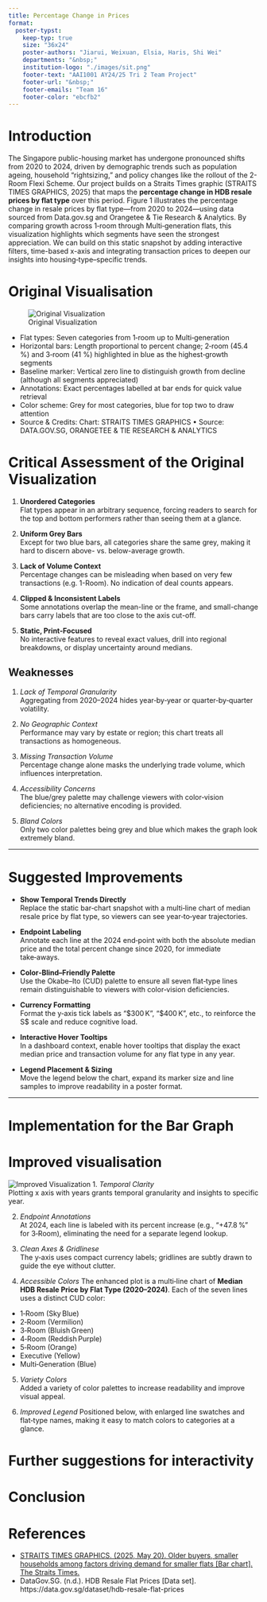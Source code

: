 ```yaml
---
title: Percentage Change in Prices
format:
  poster-typst: 
    keep-typ: true
    size: "36x24"
    poster-authors: "Jiarui, Weixuan, Elsia, Haris, Shi Wei"
    departments: "&nbsp;"
    institution-logo: "./images/sit.png"
    footer-text: "AAI1001 AY24/25 Tri 2 Team Project"
    footer-url: "&nbsp;"
    footer-emails: "Team 16"
    footer-color: "ebcfb2"
---
```


# Introduction

The Singapore public-housing market has undergone pronounced shifts from 2020 to 2024, driven by demographic trends such as population ageing, household “rightsizing,” and policy changes like the rollout of the 2-Room Flexi Scheme. Our project builds on a Straits Times graphic (STRAITS TIMES GRAPHICS, 2025) that maps the **percentage change in HDB resale prices by flat type** over this period. Figure 1 illustrates the percentage change in resale prices by flat type—from 2020 to 2024—using data sourced from Data.gov.sg and Orangetee & Tie Research & Analytics. By comparing growth across 1‑room through Multi‑generation flats, this visualization highlights which segments have seen the strongest appreciation. We can build on this static snapshot by adding interactive filters, time-based x-axis and integrating transaction prices to deepen our insights into housing‑type–specific trends.


# Original Visualisation
![Original Visualization](images/original.png)

- Flat types: Seven categories from 1‑room up to Multi‑generation  
- Horizontal bars: Length proportional to percent change; 2‑room (45.4 %) and 3‑room (41 %) highlighted in blue as the highest‑growth segments  
- Baseline marker: Vertical zero line to distinguish growth from decline (although all segments appreciated)  
- Annotations: Exact percentages labelled at bar ends for quick value retrieval  
- Color scheme: Grey for most categories, blue for top two to draw attention  
- Source & Credits: Chart: STRAITS TIMES GRAPHICS • Source: DATA.GOV.SG, ORANGETEE & TIE RESEARCH & ANALYTICS  

# Critical Assessment of the Original Visualization

1. **Unordered Categories**  
   Flat types appear in an arbitrary sequence, forcing readers to search for the top and bottom performers rather than seeing them at a glance.

2. **Uniform Grey Bars**  
   Except for two blue bars, all categories share the same grey, making it hard to discern above- vs. below-average growth.

3. **Lack of Volume Context**  
   Percentage changes can be misleading when based on very few transactions (e.g. 1-Room). No indication of deal counts appears.

4. **Clipped & Inconsistent Labels**  
   Some annotations overlap the mean-line or the frame, and small-change bars carry labels that are too close to the axis cut-off.

5. **Static, Print-Focused**  
   No interactive features to reveal exact values, drill into regional breakdowns, or display uncertainty around medians.
   
## Weaknesses

1. *Lack of Temporal Granularity*  
   Aggregating from 2020–2024 hides year‑by‑year or quarter‑by‑quarter volatility.

2. *No Geographic Context*  
   Performance may vary by estate or region; this chart treats all transactions as homogeneous.

3. *Missing Transaction Volume*  
   Percentage change alone masks the underlying trade volume, which influences interpretation.

4. *Accessibility Concerns*  
   The blue/grey palette may challenge viewers with color‑vision deficiencies; no alternative encoding is provided.

5. *Bland Colors*  
   Only two color palettes being grey and blue which makes the graph look extremely bland.

---

# Suggested Improvements

- **Show Temporal Trends Directly**  
  Replace the static bar‐chart snapshot with a multi‑line chart of median resale price by flat type, so viewers can see year‑to‑year trajectories.

- **Endpoint Labeling**  
  Annotate each line at the 2024 end‑point with both the absolute median price and the total percent change since 2020, for immediate take‑aways.

- **Color‑Blind–Friendly Palette**  
  Use the Okabe–Ito (CUD) palette to ensure all seven flat‑type lines remain distinguishable to viewers with color‑vision deficiencies.

- **Currency Formatting**  
  Format the y‑axis tick labels as “\$300 K”, “\$400 K”, etc., to reinforce the S\$ scale and reduce cognitive load.

- **Interactive Hover Tooltips**  
  In a dashboard context, enable hover tooltips that display the exact median price and transaction volume for any flat type in any year.

- **Legend Placement & Sizing**  
  Move the legend below the chart, expand its marker size and line samples to improve readability in a poster format.

---

# Implementation for the Bar Graph

# Improved visualisation
![Improved Visualization](images/Improved Visualisation.png)
1. *Temporal Clarity*  
   Plotting x axis with years grants temporal granularity and insights to specific year.

2. *Endpoint Annotations*  
   At 2024, each line is labeled with its percent increase (e.g., “+47.8 %” for 3‑Room), eliminating the need for a separate legend lookup.

3. *Clean Axes & Gridlinese*  
   The y‑axis uses compact currency labels; gridlines are subtly drawn to guide the eye without clutter.


4. *Accessible Colors* 
    The enhanced plot is a multi‑line chart of **Median HDB Resale Price by Flat Type (2020–2024)**. Each of the seven lines uses a distinct CUD color:

- 1‑Room (Sky Blue)  
- 2‑Room (Vermilion)  
- 3‑Room (Bluish Green)  
- 4‑Room (Reddish Purple)  
- 5‑Room (Orange)  
- Executive (Yellow)  
- Multi‑Generation (Blue)

5. *Variety Colors*  
   Added a variety of color palettes to increase readability and improve visual appeal.

6. *Improved Legend*
   Positioned below, with enlarged line swatches and flat‑type names, making it easy to match colors to categories at a glance.


# Further suggestions for interactivity


# Conclusion


# References

- [STRAITS TIMES GRAPHICS. (2025, May 20). Older buyers, smaller households among factors driving demand for smaller flats [Bar chart]. The Straits Times.](https://www.straitstimes.com/singapore/older-buyers-smaller-households-among-factors-driving-demand-for-smaller-flats)
- DataGov.SG. (n.d.). HDB Resale Flat Prices [Data set]. https://data.gov.sg/dataset/hdb-resale-flat-prices

